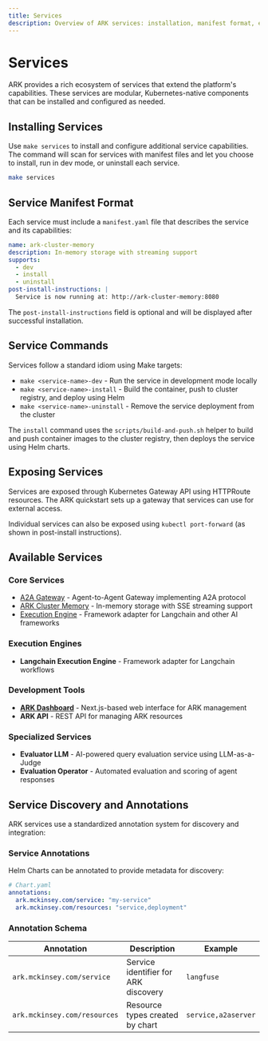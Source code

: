 ```yaml
---
title: Services
description: Overview of ARK services: installation, manifest format, exposure, and discovery annotations
---
```


# Services

ARK provides a rich ecosystem of services that extend the platform's capabilities. These services are modular, Kubernetes-native components that can be installed and configured as needed.

## Installing Services

Use `make services` to install and configure additional service capabilities. The command will scan for services with manifest files and let you choose to install, run in dev mode, or uninstall each service.

```bash
make services
```

## Service Manifest Format

Each service must include a `manifest.yaml` file that describes the service and its capabilities:

```yaml
name: ark-cluster-memory
description: In-memory storage with streaming support
supports:
  - dev
  - install
  - uninstall
post-install-instructions: |
  Service is now running at: http://ark-cluster-memory:8080
```

The `post-install-instructions` field is optional and will be displayed after successful installation.

## Service Commands

Services follow a standard idiom using Make targets:

- `make <service-name>-dev` - Run the service in development mode locally
- `make <service-name>-install` - Build the container, push to cluster registry, and deploy using Helm
- `make <service-name>-uninstall` - Remove the service deployment from the cluster

The `install` command uses the `scripts/build-and-push.sh` helper to build and push container images to the cluster registry, then deploys the service using Helm charts.

## Exposing Services

Services are exposed through Kubernetes Gateway API using HTTPRoute resources. The ARK quickstart sets up a gateway that services can use for external access.

Individual services can also be exposed using `kubectl port-forward` (as shown in post-install instructions).

## Available Services

### Core Services

- [A2A Gateway](/developer-guide/a2a-server) - Agent-to-Agent Gateway implementing A2A protocol
- [ARK Cluster Memory](/developer-guide/services/ark-cluster-memory) - In-memory storage with SSE streaming support
- [Execution Engine](/developer-guide/langchain-execution-engine) - Framework adapter for Langchain and other AI frameworks

### Execution Engines
- **Langchain Execution Engine** - Framework adapter for Langchain workflows

### Development Tools
- **[ARK Dashboard](/developer-guide/ark-dashboard)** - Next.js-based web interface for ARK management
- **ARK API** - REST API for managing ARK resources

### Specialized Services
- **Evaluator LLM** - AI-powered query evaluation service using LLM-as-a-Judge
- **Evaluation Operator** - Automated evaluation and scoring of agent responses  

## Service Discovery and Annotations

ARK services use a standardized annotation system for discovery and integration:

### Service Annotations

Helm Charts can be annotated to provide metadata for discovery:

```yaml
# Chart.yaml
annotations:
  ark.mckinsey.com/service: "my-service"
  ark.mckinsey.com/resources: "service,deployment"
```

### Annotation Schema

| Annotation | Description | Example |
|------------|-------------|---------|
| `ark.mckinsey.com/service` | Service identifier for ARK discovery | `langfuse` |
| `ark.mckinsey.com/resources` | Resource types created by chart | `service,a2aserver` |
